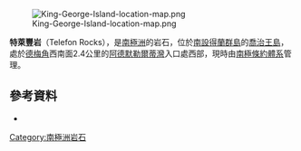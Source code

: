 [[Image:King-George-Island-location-map.png|thumb]]

{{Coord|62|15|S|58|27|W||display=title}}

'''特萊豐岩'''（Telefon Rocks），是[[南極洲|南極洲]]的岩石，位於[[南設得蘭群島|南設得蘭群島]]的[[喬治王島|喬治王島]]，處於[[德梅角|德梅角]]西南面2.4公里的[[阿德默勒爾蒂灣_(南設得蘭群島)|阿德默勒爾蒂灣]]入口處西部，現時由[[南極條約體系|南極條約體系]]管理。

==參考資料==
*{{usgs-gazetteer}}

{{南设得兰群岛}}

{{Antarctica-geo-stub}}

[[Category:南極洲岩石|Category:南極洲岩石]]